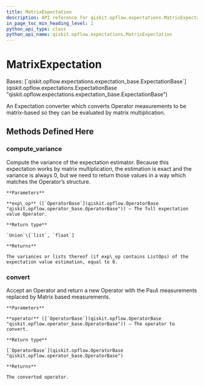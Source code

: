 ```yaml
---
title: MatrixExpectation
description: API reference for qiskit.opflow.expectations.MatrixExpectation
in_page_toc_min_heading_level: 1
python_api_type: class
python_api_name: qiskit.opflow.expectations.MatrixExpectation
---
```


# MatrixExpectation

<Class id="qiskit.opflow.expectations.MatrixExpectation" github="https://github.com/qiskit/qiskit/tree/stable/0.22/qiskit/opflow/expectations/matrix_expectation.py" signature="MatrixExpectation">
  Bases: [`qiskit.opflow.expectations.expectation_base.ExpectationBase`](qiskit.opflow.expectations.ExpectationBase "qiskit.opflow.expectations.expectation_base.ExpectationBase")

  An Expectation converter which converts Operator measurements to be matrix-based so they can be evaluated by matrix multiplication.

  ## Methods Defined Here

  ### compute\_variance

  <Function id="qiskit.opflow.expectations.MatrixExpectation.compute_variance" name="compute_variance" signature="MatrixExpectation.compute_variance(exp_op)">
    Compute the variance of the expectation estimator. Because this expectation works by matrix multiplication, the estimation is exact and the variance is always 0, but we need to return those values in a way which matches the Operator’s structure.

    **Parameters**

    **exp\_op** ([`OperatorBase`](qiskit.opflow.OperatorBase "qiskit.opflow.operator_base.OperatorBase")) – The full expectation value Operator.

    **Return type**

    `Union`\[`list`, `float`]

    **Returns**

    The variances or lists thereof (if exp\_op contains ListOps) of the expectation value estimation, equal to 0.
  </Function>

  ### convert

  <Function id="qiskit.opflow.expectations.MatrixExpectation.convert" name="convert" signature="MatrixExpectation.convert(operator)">
    Accept an Operator and return a new Operator with the Pauli measurements replaced by Matrix based measurements.

    **Parameters**

    **operator** ([`OperatorBase`](qiskit.opflow.OperatorBase "qiskit.opflow.operator_base.OperatorBase")) – The operator to convert.

    **Return type**

    [`OperatorBase`](qiskit.opflow.OperatorBase "qiskit.opflow.operator_base.OperatorBase")

    **Returns**

    The converted operator.
  </Function>
</Class>

